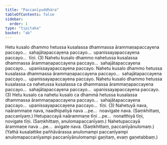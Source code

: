 ```yaml
---
title: "Paccanīyuddhāra"
tableOfContents: false
sidebar:
  order: 1
type: "tipitaka"
basket: "ab"
---
```



<DynamicBreadcrumb />

<Division number="23">

<Paragraph number="36">
Hetu kusalo dhammo hetussa kusalassa dhammassa ārammaṇapaccayena paccayo…  sahajātapaccayena paccayo…  upanissayapaccayena paccayo…  tīṇi. (3)
</Paragraph>

</Division>
<Division number="24">

<Paragraph number="37">
Nahetu kusalo dhammo nahetussa kusalassa dhammassa ārammaṇapaccayena paccayo…  sahajātapaccayena paccayo…  upanissayapaccayena paccayo. Nahetu kusalo dhammo hetussa kusalassa dhammassa ārammaṇapaccayena paccayo…  sahajātapaccayena paccayo…  upanissayapaccayena paccayo. Nahetu kusalo dhammo hetussa kusalassa ca nahetussa kusalassa ca dhammassa ārammaṇapaccayena paccayo…  sahajātapaccayena paccayo…  upanissayapaccayena paccayo. (3)
</Paragraph>

</Division>
<Division number="25">

<Paragraph number="38">
Hetu kusalo ca nahetu kusalo ca dhammā hetussa kusalassa dhammassa ārammaṇapaccayena paccayo…  sahajātapaccayena paccayo…  upanissayapaccayena paccayo…  tīṇi. (3)
</Paragraph>

</Division>
<Division number="26">

<Paragraph number="39">
Nahetuyā nava, naārammaṇe nava, naadhipatiyā nava …pe…  noavigate nava. (Saṃkhittaṃ, paccanīyaṃ.)
</Paragraph>

<Paragraph number="40">
Hetupaccayā naārammaṇe tīṇi …pe…  nonatthiyā tīṇi, novigate tīṇi. (Saṃkhittaṃ, anulomapaccanīyaṃ.)
</Paragraph>

<Paragraph number="41">
Nahetupaccayā ārammaṇe nava …pe…  avigate nava. (Saṃkhittaṃ, paccanīyānulomaṃ.)
</Paragraph>

<Paragraph number="42">
(Yathā kusalattike pañhāvārassa anulomampi paccanīyampi anulomapaccanīyampi paccanīyānulomampi gaṇitaṃ, evaṃ gaṇetabbaṃ.)
</Paragraph>
</Division>